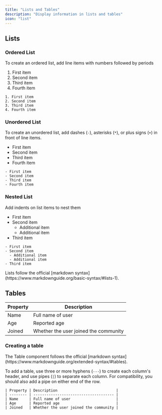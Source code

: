 ```yaml
---
title: "Lists and Tables"
description: "Display information in lists and tables"
icon: "list"
---
```



## Lists

### Ordered List

To create an ordered list, add line items with numbers followed by periods

1. First item
2. Second item
3. Third item
4. Fourth item

```mdx
1. First item
2. Second item
3. Third item
4. Fourth item
```

### Unordered List

To create an unordered list, add dashes (`-`), asterisks (`*`), or plus signs (`+`) in front of line items.

- First item
- Second item
- Third item
- Fourth item

```mdx
- First item
- Second item
- Third item
- Fourth item
```

### Nested List

Add indents on list items to nest them

- First item
- Second item
  - Additional item
  - Additional item
- Third item

```mdx
- First item
- Second item
  - Additional item
  - Additional item
- Third item
```

<Tip>
  Lists follow the official [markdown syntax](https://www.markdownguide.org/basic-syntax/#lists-1).
</Tip>

## Tables

| Property | Description                           |
| -------- | ------------------------------------- |
| Name     | Full name of user                     |
| Age      | Reported age                          |
| Joined   | Whether the user joined the community |

### Creating a table

<Tip>
  The Table component follows the official [markdown syntax](https://www.markdownguide.org/extended-syntax/#tables).
</Tip>

To add a table, use three or more hyphens (`---`) to create each column's header, and use pipes (`|`) to separate each column. For compatibility, you should also add a pipe on either end of the row.

```mdx
| Property | Description                           |
| -------- | ------------------------------------- |
| Name     | Full name of user                     |
| Age      | Reported age                          |
| Joined   | Whether the user joined the community |
```

